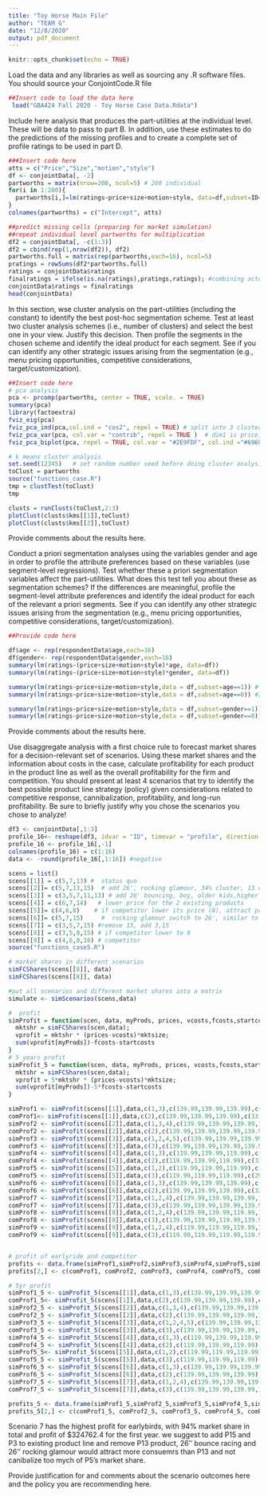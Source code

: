 ```yaml
---
title: "Toy Horse Main File"
author: "TEAM G"
date: "12/8/2020"
output: pdf_document
---
```


```r
knitr::opts_chunk$set(echo = TRUE)
```

Load the data and any libraries as well as sourcing any .R software files. You should source your ConjointCode.R file

```r
##Insert code to load the data here
 load("GBA424 Fall 2020 - Toy Horse Case Data.Rdata")
```


\section{Part A: Regressions}
Include here analysis that produces the part-utilities at the individual level. These will be data to pass to part B. In addition, use these estimates to do the predictions of the missing profiles and to create a complete set of profile ratings to be used in part D. 

```r
###Insert code here
atts = c("Price","Size","motion","style")
df <- conjointData[, -2]
partworths = matrix(nrow=200, ncol=5) # 200 individual 
for(i in 1:200){
  partworths[i,]=lm(ratings~price+size+motion+style, data=df,subset=ID==i)$coef
}
colnames(partworths) = c("Intercept", atts)

##predict missing cells (preparing for market simulation)
##repeat individual level partworths for multiplication
df2 = conjointData[, -c(1:3)]
df2 = cbind(rep(1,nrow(df2)), df2)
partworths.full = matrix(rep(partworths,each=16), ncol=5)
pratings = rowSums(df2*partworths.full)
ratings = conjointData$ratings 
finalratings = ifelse(is.na(ratings),pratings,ratings); #combining actual and predicted ratings
conjointData$ratings = finalratings
head(conjointData)

```

\section{Part B: Post-hoc Segmentation}

In this section, wse cluster analysis on the part-utilities (including the constant) to identify the best post-hoc segmentation scheme. Test at least two cluster analysis schemes (i.e., number of clusters) and select the best one in your view. Justify this decision. Then profile the segments in the chosen scheme and identify the ideal product for each segment. See if you can identify any other strategic issues arising from the segmentation (e.g., menu pricing opportunities, competitive considerations, target/customization).

```r
##Insert code here
# pca analysis 
pca <- prcomp(partworths, center = TRUE, scale. = TRUE)
summary(pca)
library(factoextra)
fviz_eig(pca)
fviz_pca_ind(pca,col.ind = "cos2", repel = TRUE) # split into 3 clusters 
fviz_pca_var(pca, col.var = "contrib", repel = TRUE )  # dim1 is price, dim 2 about size, style and motion 
fviz_pca_biplot(pca, repel = TRUE, col.var = "#2E9FDF", col.ind ="#696969")

# k means cluster analysis 
set.seed(12345)   # set random number seed before doing cluster analysis
toClust = partworths
source("functions_case.R")
tmp = clustTest(toClust)
tmp 

clusts = runClusts(toClust,2:3)
plotClust(clusts$kms[[1]],toClust)
plotClust(clusts$kms[[2]],toClust)
```



Provide comments about the results here.

\section{Part C: A Priori Segmentation}

Conduct a priori segmentation analyses using the variables gender and age in order to profile the attribute preferences based on these variables (use segment-level regressions). Test whether these a priori segmentation variables affect the part-utilities. What does this test tell you about these as segmentation schemes? If the differences are meaningful, profile the segment-level attribute preferences and identify the ideal product for each of the relevant a priori segments. See if you can identify any other strategic issues arising from the segmentation (e.g., menu pricing opportunities, competitive considerations, target/customization).

```r
##Provide code here

df$age <- rep(respondentData$age,each=16)
df$gender<- rep(respondentData$gender,each=16)
summary(lm(ratings~(price+size+motion+style)*age, data=df))
summary(lm(ratings~(price+size+motion+style)*gender, data=df))

summary(lm(ratings~price+size+motion+style,data = df,subset=age==1)) # 3-4 yr
summary(lm(ratings~price+size+motion+style,data = df,subset=age==0)) #2 yr

summary(lm(ratings~price+size+motion+style,data = df,subset=gender==1)) # girl style--glamorous  
summary(lm(ratings~price+size+motion+style,data = df,subset=gender==0)) # boy，racing, more price sensitive 

```

Provide comments about the results here.

\section{Part D: Market Simulation}

Use disaggregate analysis with a first choice rule to forecast market shares for a decision-relevant set of scenarios. Using these market shares and the information about costs in the case, calculate profitability for each product in the product line as well as the overall profitability for the firm and competition. You should present at least 4 scenarios that try to identify the best possible product line strategy (policy) given considerations related to competitive response, cannibalization, profitability, and long-run profitability. Be sure to briefly justify why you chose the scenarios you chose to analyze!


```r
df3 <- conjointData[,1:3]
profile_16<- reshape(df3, idvar = "ID", timevar = "profile", direction = "wide")
profile_16 <- profile_16[,-1]
colnames(profile_16) = c(1:16)
data <- -round(profile_16[,1:16]) #negative

scens = list()  
scens[[1]] = c(5,7,13) #  status quo 
scens[[2]]= c(5,7,13,15)  # add 26', rocking glamour, 34% cluster, 13 can be removed 
scens[[3]] = c(3,5,7,11,13) # add 26' bouncing, boy, older kids,higher price 
scens[[4]] = c(6,7,14)   # lower price for the 2 existing products 
scens[[5]]= c(4,6,8)    # if competitor lower its price (8), attract price sensitive consumer, add bouncing racing, lower P5 price  
scens[[6]]= c(5,7,15)     #  rocking glamour switch to 26', similar to scen2 
scens[[7]] = c(3,5,7,15) #remove 13, add 3,15 
scens[[8]] = c(3,5,8,15) # if competitor lower to 8
scens[[9]] = c(4,6,8,16) # competitor 
source("functions_case5.R")

# market shares in different scenarios 
simFCShares(scens[[8]], data)
simFCShares(scens[[8]], data)

#put all scenarios and different market shares into a matrix 
simulate <- simScenarios(scens,data)

#  profit 
simProfit = function(scen, data, myProds, prices, vcosts,fcosts,startcosts,mktsize=1){
  mktshr = simFCShares(scen,data);
  vprofit = mktshr * (prices-vcosts)*mktsize;
  sum(vprofit[myProds])-fcosts-startcosts
}
# 5 years profit 
simProfit_5 = function(scen, data, myProds, prices, vcosts,fcosts,startcosts,mktsize=1){
  mktshr = simFCShares(scen,data);
  vprofit = 5*mktshr * (prices-vcosts)*mktsize;
  sum(vprofit[myProds])-5*fcosts-startcosts
}

simProf1 <- simProfit(scens[[1]],data,c(1,3),c(139.99,139.99,139.99),c(33,41,33),40000,0,4000)
comProf1<- simProfit(scens[[1]],data,c(2),c(139.99,139.99,139.99),c(33,41,33),20000,0,4000)
simProf2 <- simProfit(scens[[2]],data,c(1,3,4),c(139.99,139.99,139.99,139.99),c(33,41,33,41),60000,7000,4000)
comProf2 <- simProfit(scens[[2]],data,c(2),c(139.99,139.99,139.99,139.99),c(33,41,33,41),20000,0,4000)
simProf3 <- simProfit(scens[[3]],data,c(1,2,4,5),c(139.99,139.99,139.99,139.99,139.99),c(29,33,41,29,33),80000,14000,4000)
comProf3 <- simProfit(scens[[3]],data,c(3),c(139.99,139.99,139.99,139.99,139.99),c(29,33,41,29,33),20000,0,4000)
simProf4 <- simProfit(scens[[4]],data,c(1,3),c(119.99,139.99,119.99),c(33,41,33),40000,0,4000)
comProf4 <- simProfit(scens[[4]],data,c(2),c(119.99,139.99,119.99),c(33,41,33),20000,0,4000)
simProf5 <- simProfit(scens[[5]],data,c(1,2),c(119.99,119.99,119.99),c(29,33,41),40000,7000,4000)
comProf5 <- simProfit(scens[[5]],data,c(3),c(119.99,119.99,119.99),c(29,33,41),20000,0,4000)
simProf6 <- simProfit(scens[[6]],data,c(1,3),c(139.99,139.99,139.99),c(33,41,41),40000,7000,4000)
comProf6 <- simProfit(scens[[6]],data,c(2),c(139.99,139.99,139.99),c(33,41,41),20000,0,4000)
simProf7 <- simProfit(scens[[7]],data,c(1,2,4),c(139.99,139.99,139.99,139.99),c(29,33,41,41),60000,14000,4000)
comProf7 <- simProfit(scens[[7]],data,c(3),c(139.99,139.99,139.99,139.99),c(29,33,41,41),20000,0,4000)
simProf8 <- simProfit(scens[[8]],data,c(1,2,4),c(139.99,139.99,119.99,139.99),c(29,33,41,41),60000,14000,4000)
comProf8 <- simProfit(scens[[8]],data,c(3),c(139.99,139.99,119.99,139.99),c(29,33,41,41),20000,0,4000)
simProf9 <- simProfit(scens[[9]],data,c(1,2,4),c(119.99,119.99,119.99,119.99),c(29,33,41,41),60000,14000,4000)
comProf9 <- simProfit(scens[[9]],data,c(3),c(119.99,119.99,119.99,119.99),c(29,33,41,41),20000,0,4000)


# profit of earlyride and competitor 
profits <- data.frame(simProf1,simProf2,simProf3,simProf4,simProf5,simProf6,simProf7,simProf8,simProf9)
profits[2,] <- c(comProf1, comProf2, comProf3, comProf4, comProf5, comProf6, comProf7,comProf8,comProf9)

# 5yr profit 
simProf1_5 <- simProfit_5(scens[[1]],data,c(1,3),c(139.99,139.99,139.99),c(33,41,33),40000,0,4000)
comProf1_5<- simProfit_5(scens[[1]],data,c(2),c(139.99,139.99,139.99),c(33,41,33),20000,0,4000)
simProf2_5 <- simProfit_5(scens[[2]],data,c(1,3,4),c(139.99,139.99,139.99,139.99),c(33,41,33,41),60000,7000,4000)
comProf2_5 <- simProfit_5(scens[[2]],data,c(2),c(139.99,139.99,139.99,139.99),c(33,41,33,41),20000,0,4000)
simProf3_5 <- simProfit_5(scens[[3]],data,c(1,2,4,5),c(139.99,139.99,139.99,139.99,139.99),c(29,33,41,29,33),80000,14000,4000)
comProf3_5 <- simProfit_5(scens[[3]],data,c(3),c(139.99,139.99,139.99,139.99,139.99),c(29,33,41,29,33),20000,0,4000)
simProf4_5 <- simProfit_5(scens[[4]],data,c(1,3),c(119.99,139.99,119.99),c(33,41,33),40000,0,4000)
comProf4_5 <- simProfit_5(scens[[4]],data,c(2),c(119.99,139.99,119.99),c(33,41,33),20000,0,4000)
simProf5_5<- simProfit_5(scens[[5]],data,c(1,2),c(119.99,119.99,119.99),c(29,33,41),40000,7000,4000)
comProf5_5 <- simProfit_5(scens[[5]],data,c(3),c(119.99,119.99,119.99),c(29,33,41),20000,0,4000)
simProf6_5 <- simProfit_5(scens[[6]],data,c(1,3),c(139.99,139.99,139.99),c(33,41,41),40000,7000,4000)
comProf6_5 <- simProfit_5(scens[[6]],data,c(2),c(139.99,139.99,139.99),c(33,41,41),20000,0,4000)
simProf7_5 <- simProfit_5(scens[[7]],data,c(1,2,4),c(139.99,139.99,139.99,139.99),c(29,33,41,41),60000,14000,4000)
comProf7_5 <- simProfit_5(scens[[7]],data,c(3),c(139.99,139.99,139.99,139.99),c(29,33,41,41),20000,0,4000)

profits_5 <- data.frame(simProf1_5,simProf2_5,simProf3_5,simProf4_5,simProf5_5,simProf6_5,simProf7_5)
profits_5[2,] <- c(comProf1_5, comProf2_5, comProf3_5, comProf4_5, comProf5_5, comProf6_5, comProf7_5)

```
Scenario 7 has the highest profit for earlybirds, with 94% market share in total and profit of $324762.4 for the first year. we suggest to add P15 and P3 to existing product line and remove P13 product, 26'' bounce racing and 26'' rocking glamour would attract more consuemrs than P13 and not canibalize too mych of P5's market share. 

Provide justification for and comments about the scenario outcomes here and the policy you are recommending here. 

